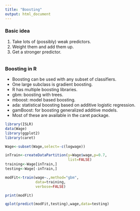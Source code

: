 ```yaml
---
title: "Boosting"
output: html_document
---
```


### Basic idea
1. Take lots of (possibly) weak predictors.
2. Weight them and add them up.
3. Get a stronger predictor.

```r

```
### Boosting in R
* Boosting can be used with any subset of classifiers.
* One large subclass is gradient boosting.
* R has multiple boosting libraries.
- gbm: boosting with trees.
- mboost: model based boosting.
- ada: statistical boosting based on additive logistic regression.
- gamBoost: for boosting generalized additive models.
* Most of these are available in the caret package.

```r
library(ISLR)
data(Wage)
library(ggplot2)
library(caret)
```

```r
Wage<-subset(Wage,select=-c(logwage))

inTrain<-createDataPartition(y=Wage$wage,p=0.7,
                             list=FALSE)
training<-Wage[inTrain,]
testing<-Wage[-inTrain,]
```

```r

modFit<-train(wage~.,method="gbm",
              data=training,
              verbose=FALSE)
```

```r
print(modFit)
```

```r
qplot(predict(modFit,testing),wage,data=testing)
```
